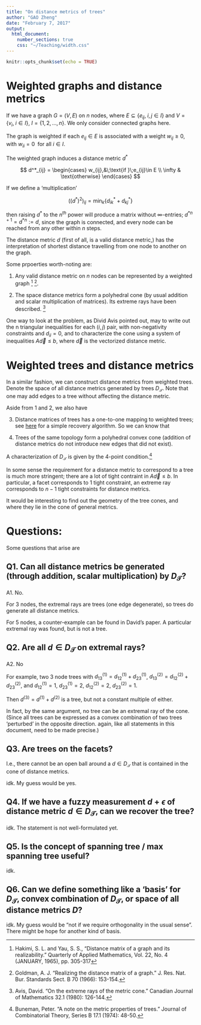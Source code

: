 ```yaml
---
title: "On distance metrics of trees"
author: "GAO Zheng"
date: "February 7, 2017"
output:
  html_document:
    number_sections: true
    css: "~/Teaching/width.css"
---
```


```r
knitr::opts_chunk$set(echo = TRUE)
```

# Weighted graphs and distance metrics

If we have a graph $G = (V,E)$ on $n$ nodes, where $E \subseteq \{e_{ij},\;i,j\in I\}$ and $V = \{v_i,\;i\in I\}$, $I = \{1,2,\dots,n\}$. We only consider connected graphs here.

The graph is weighted if each $e_{ij} \in E$ is associated with a weight $w_{ij}\ge0$, with $w_{ii}=0\;\text{ for all }i\in I$.

The weighted graph induces a distance metric $d^*$

$$
  d^*_{ij} =
  \begin{cases}
    w_{ij},&\;\text{if }\;e_{ij}\in E \\
    \infty & \text{otherwise}
  \end{cases}
$$

If we define a 'multiplication'

$$
((d^*)^2)_{ij} = \min_{k}\{d^*_{ik}+d^*_{kj}\}
$$

then raising $d^*$ to the $n^{th}$ power will produce a matrix without $\infty$-entries; ${d^*}^{n+1} = {d^*}^{n} := d$, since the graph is connected, and every node can be reached from any other within $n$ steps.

The distance metric $d$ (first of all, is a valid distance metric,) has the interpretation of shortest distance travelling from one node to another on the graph.

Some prpoerties worth-noting are:

1. Any valid distance metric on $n$ nodes can be represented by a weighted graph 
^[Hakimi, S. L. and Yau, S. S., "Distance matrix of a graph and its realizability." Quarterly of Applied Mathematics, Vol. 22, No. 4 (JANUARY, 1965), pp. 305-317] 
^[Goldman, A. J. "Realizing the distance matrix of a graph." J. Res. Nat. Bur. Standards Sect. B 70 (1966): 153-154.].

2. The space distance metrics form a polyhedral cone (by usual addition and scalar multiplication of matrices). Its extreme rays have been described.
^[Avis, David. "On the extreme rays of the metric cone." Canadian Journal of Mathematics 32.1 (1980): 126-144.]

One way to look at the problem, as Divid Avis pointed out, may to write out the n triangular inequalities for each $(i,j)$ pair, with non-negativity constraints and $d_{ii}=0$, and to characterize the cone using a system of inequalities $A\overrightarrow{d}\le b$, where $\overrightarrow{d}$ is the vectorized distance metric.

# Weighted trees and distance metrics

In a similar fashion, we can construct distance metrics from weighted trees. Denote the space of all distance metrics generated by trees $D_\mathcal{T}$. Note that one may add edges to a tree without affecting the distance metric.

Aside from 1 and 2, we also have

3. Distance matrices of trees has a one-to-one mapping to weighted trees; see [here](./tree_distance_matrix.html) for a simple recovery algorithm. So we can know that

4. Trees of the same topology form a polyhedral convex cone (addition of distance metrics do not introduce new edges that did not exist).

A characterization of $D_\mathcal{T}$ is given by the 4-point condition.^[Buneman, Peter. "A note on the metric properties of trees." Journal of Combinatorial Theory, Series B 17.1 (1974): 48-50.]

In some sense the requirement for a distance metric to correspond to a tree is much more stringent; there are a lot of tight contraint in $A\overrightarrow{d}\le b$. In particular, a facet corresponds to $1$ tight constraint, an extreme ray corresponds to $n-1$ tight constraints for distance metrics.

It would be interesting to find out the geometry of the tree cones, and where they lie in the cone of general metrics.


# Questions:

Some questions that arise are

## Q1. Can all distance metrics be generated (through addition, scalar multiplication) by $D_\mathcal{T}$?

A1. No.

For 3 nodes, the extremal rays are trees (one edge degenerate), so trees do generate all distance metrics.

For 5 nodes, a counter-example can be found in David's paper. A particular extremal ray was found, but is not a tree.

## Q2. Are all $d \in D_\mathcal{T}$ on extremal rays?

A2. No

For example, two 3 node trees with $d^{(1)}_{13}=d^{(1)}_{12}+d^{(1)}_{23}$,  $d^{(2)}_{13}=d^{(2)}_{12}+d^{(2)}_{23}$, and  $d^{(1)}_{12}=1$, $d^{(1)}_{23}=2$, $d^{(2)}_{12}=2$, $d^{(2)}_{23}=1$.

Then $d^{(3)} = d^{(1)}+d^{(2)}$ is a tree, but not a constant multiple of either.

In fact, by the same argument, no tree can be an extremal ray of the cone. (Since all trees can be expressed as a convex combination of two trees 'perturbed' in the opposite direction. again, like all statements in this document, need to be made precise.)

## Q3. Are trees on the facets?

I.e., there cannot be an open ball around a $d\in D_\mathcal{T}$ that is contained in the cone of distance metrics.

idk. My guess would be yes.

## Q4. If we have a fuzzy measurement $d+\epsilon$ of distance metric $d\in D_\mathcal{T}$, can we recover the tree?

idk. The statement is not well-formulated yet.

## Q5. Is the concept of spanning tree / max spanning tree useful?

idk.

## Q6. Can we define something like a 'basis' for $D_\mathcal{T}$, convex combination of $D_\mathcal{T}$, or space of all distance metrics $D$?

idk. My guess would be "not if we require orthogonality in the usual sense". There might be hope for another kind of basis. 